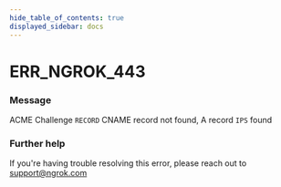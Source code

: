 ```yaml
---
hide_table_of_contents: true
displayed_sidebar: docs
---
```



# ERR_NGROK_443

### Message
ACME Challenge `RECORD` CNAME record not found, A record `IPS` found

<ErrorDetails error='err_ngrok_443' />


### Further help
If you're having trouble resolving this error, please reach out to [support@ngrok.com](mailto:support@ngrok.com?subject=Help%20with%20ERR_NGROK_443)

